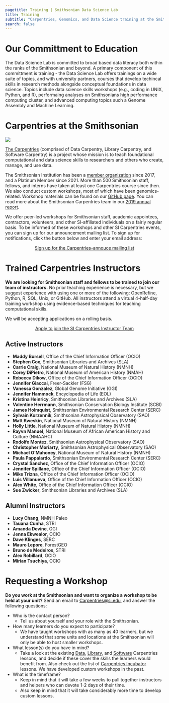 ```yaml
---
pagetitle: Training | Smithsonian Data Science Lab
title: Training
subtitle: "Carpentries, Genomics, and Data Science training at the Smithsonian"
search: false 
---
```


# Our Committment to Education

The Data Science Lab is committed to broad based data literacy both within the ranks of the Smithsonian and beyond. A primary component of this committment is training - the Data Science Lab offers trainings on a wide suite of topics, and with university partners, courses that develop techincal skills in research methods alongside conceptual foundations in data science. Topics include data science skills workshops (e.g., coding in UNIX, Python, and R), performaing analyses on Smithsonians high performance computing cluster, and advanced computing topics such a Genome Assembly and Machine Learning.

# Carpentries at the Smithsonian

![](https://carpentries.org/assets/img/TheCarpentries.svg)

[The Carpentries](https://carpentries.org/) (comprised of Data Carpentry, Library Carpentry, and Software Carpentry) is a project whose mission is to teach foundational computational and data science skills to researchers and others who create, manage, and use data.

The Smithsonian Institution has been a [member organization](https://carpentries.org/members/) since 2017, and a Platinum Member since 2021. More than 500 Smithsonian staff, fellows, and interns have taken at least one Carpentries course since then. We also conduct custom workshops, most of which have been genomics-related. Workshop materials can be found on our [GitHub page](http://github.com/SmithsonianWorkshops). You can read more about the Smithsonian Carpentries team in our [2019 annual report](https://datascience.si.edu/sites/default/files/si_carpentries_annual_2019.pdf).

We offer peer-led workshops for Smithsonian staff, academic appointees, contractors, volunteers, and other SI-affiliated individuals on a fairly regular basis. To be informed of these workshops and other SI Carpentries events, you can sign up for our announcement mailing list. To sign up for notifications, click the button below and enter your email address:

<center>
::: {.button .button1}
[Sign up for the Carpentries-annouce mailing list](https://si-listserv.si.edu/cgi-bin/wa?SUBED1=CARPENTRIES-ANNOUNCE&A=1)
:::
</center>

# Trained Carpentries Instructors
**We are looking for Smithsonian staff and fellows to be trained to join our team of instructors.** No prior teaching experience is necessary, but we suggest experience with using one or more of the following: OpenRefine, Python, R, SQL, Unix, or GitHub. All instructors attend a virtual 4-half-day training workshop using evidence-based techniques for teaching computational skills.

We will be accepting applications on a rolling basis.

<center>

::: {.button .button1}
[Apply to join the SI Carpentries Instructor Team](https://forms.office.com/r/Qi9xEmhGpY)
:::


</center>

## Active Instructors
* **Maddy Bursell**, Office of the Chief Information Officer (OCIO)
* **Stephen Cox**, Smithsonian Libraries and Archives (SLA)
* **Carrie Craig**, National Museum of Natural History (NMNH)
* **Corey DiPietro**, National Museum of American History (NMAH)
* **Rebecca Dikow**, Office of the Chief Information Officer (OCIO)
* **Jennifer Giaccai**, Freer-Sackler (FSG)
* **Vanessa Gonzalez**, Global Genome Initiative (GGI)
* **Jennifer Hammock**, Encyclopedia of Life (EOL)
* **Kristina Heinricy**, Smithsonian Libraries and Archives (SLA)
* **Valentine Herrmann**, Smithsonian Conservation Biology Institute (SCBI)
* **James Holmquist**, Smithsonian Environmental Research Center (SERC)
* **Sylvain Korzennik**, Smithsonian Astrophysical Observatory (SAO)
* **Matt Kweskin**, National Museum of Natural History (NMNH)
* **Holly Little**, National Museum of Natural History (NMNH)
* **Rayvn Manuel**, National Museum of African American History and Culture (NMAAHC)
* **Rodolfo Montez**, Smithsonian Astrophysical Observatory (SAO)
* **Christopher Moriarty**, Smithsonian Astrophysical Observatory (SAO)
* **Michael O'Mahoney**, National Museum of Natural History (NMNH)
* **Paula Pappalardo**, Smithsonian Environmental Research Center (SERC)
* **Crystal Sanchez**, Office of the Chief Information Officer (OCIO)
* **Jennifer Spillane**, Office of the Chief Information Officer (OCIO)
* **Mike Trizna**, Office of the Chief Information Officer (OCIO)
* **Luis Villanueva**, Office of the Chief Information Officer (OCIO)
* **Alex White**, Office of the Chief Information Officer (OCIO)
* **Sue Zwicker**, Smithsonian Libraries and Archives (SLA)

## Alumni Instructors
* **Lucy Chang**, NMNH Paleo
* **Tauana Cunha**, STRI
* **Amanda Devine**, GGI
* **Jenna Ekwealor**, OCIO
* **Dave Klinges**, SERC
* **Mauro Lepore**, ForestGEO
* **Bruno de Medeiros**, STRI
* **Alex Robillard**, OCIO
* **Mirian Tsuchiya**, OCIO

# Requesting a Workshop
**Do you work at the Smithsonian and want to organize a workshop to be held at your unit?**
Send an email to [Carpentries@si.edu](mailto:Carpentries@si.edu), and answer the following questions:

* Who is the contact person?
    + Tell us about yourself and your role with the Smithsonian.
* How many learners do you expect to participate?
    + We have taught workshops with as many as 40 learners, but we understand that some units and locations at the Smithsonian will only be able to host smaller workshops.
* What lesson(s) do you have in mind?
    + Take a look at the existing [Data](https://datacarpentry.org/lessons/), [Library](https://librarycarpentry.org/lessons/), and [Software](https://software-carpentry.org/lessons/) Carpentries lessons, and decide if these cover the skills the learners would benefit from. Also check out the list of [Carpentries Incubator](https://carpentries.org/community-lessons/) lessons. We have developed custom workshops in the past.
* What is the timeframe?
    + Keep in mind that it will take a few weeks to pull together instructors and helpers who can devote 1-2 days of their time.
    + Also keep in mind that it will take considerably more time to develop custom lessons.